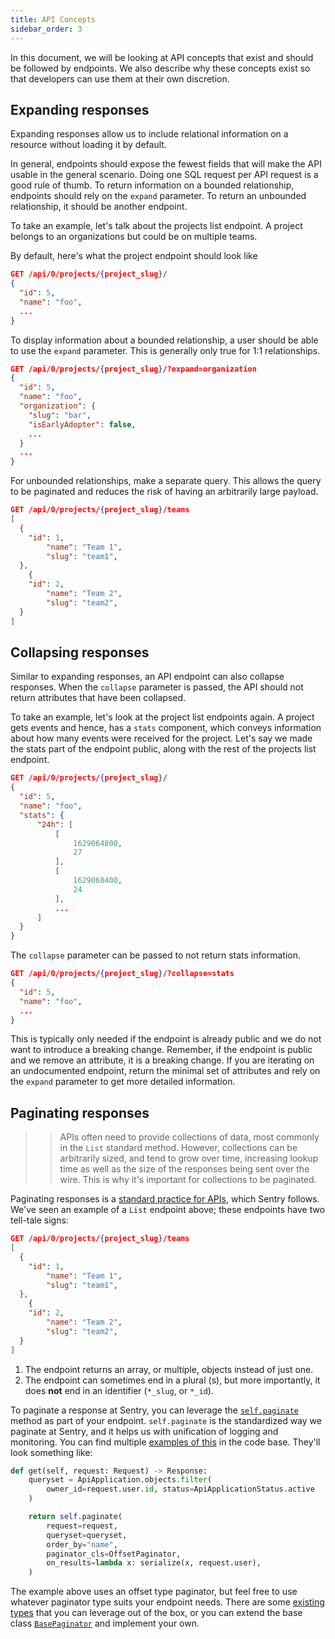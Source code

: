 ```yaml
---
title: API Concepts
sidebar_order: 3
---
```

In this document, we will be looking at API concepts that exist and should be followed by endpoints. We also describe why these concepts exist so that developers can use them at their own discretion.

## Expanding responses
Expanding responses allow us to include relational information on a resource without loading it by default.

In general, endpoints should expose the fewest fields that will make the API usable in the general scenario. Doing one SQL request per API request is a good rule of thumb. To return information on a bounded relationship, endpoints should rely on the `expand` parameter. To return an unbounded relationship, it should be another endpoint.

To take an example, let's talk about the projects list endpoint. A project belongs to an organizations but could be on multiple teams.

By default, here's what the project endpoint should look like

```json
GET /api/0/projects/{project_slug}/
{
  "id": 5,
  "name": "foo",
  ...
}
```

To display information about a bounded relationship, a user should be able to use the `expand` parameter. This is generally only true for 1:1 relationships.

```json
GET /api/0/projects/{project_slug}/?expand=organization
{
  "id": 5,
  "name": "foo",
  "organization": {
    "slug": "bar",
    "isEarlyAdopter": false,
    ...
  }
  ...
}
```

For unbounded relationships, make a separate query. This allows the query to be paginated and reduces the risk of having an arbitrarily large payload.

```json
GET /api/0/projects/{project_slug}/teams
[
  {
    "id": 1,
		"name": "Team 1",
		"slug": "team1",
  },
	{
    "id": 2,
		"name": "Team 2",
		"slug": "team2",
  }
]

```

## Collapsing responses
Similar to expanding responses, an API endpoint can also collapse responses. When the `collapse` parameter is passed, the API should not return attributes that have been collapsed.

To take an example, let's look at the project list endpoints again. A project gets events and hence, has a `stats` component, which conveys information about how many events were received for the project. Let's say we made the stats part of the endpoint public, along with the rest of the projects list endpoint.

```json
GET /api/0/projects/{project_slug}/
{
  "id": 5,
  "name": "foo",
  "stats": {
      "24h": [
          [
              1629064800,
              27
          ],
          [
              1629068400,
              24
          ],
          ...
      ]
  }
}
```

The `collapse` parameter can be passed to not return stats information.

```json
GET /api/0/projects/{project_slug}/?collapse=stats
{
  "id": 5,
  "name": "foo",
  ...
}
```

This is typically only needed if the endpoint is already public and we do not want to introduce a breaking change. Remember, if the endpoint is public and we remove an attribute, it is a breaking change. If you are iterating on an undocumented endpoint, return the minimal set of attributes and rely on the `expand` parameter to get more detailed information.

## Paginating responses
>> APIs often need to provide collections of data, most commonly in the `List` standard method. However, collections can be arbitrarily sized, and tend to grow over time, increasing lookup time as well as the size of the responses being sent over the wire. This is why it's important for collections to be paginated.

Paginating responses is a [standard practice for APIs](https://google.aip.dev/158), which Sentry follows.
We've seen an example of a `List` endpoint above; these endpoints have two tell-tale signs:
```json
GET /api/0/projects/{project_slug}/teams
[
  {
    "id": 1,
		"name": "Team 1",
		"slug": "team1",
  },
	{
    "id": 2,
		"name": "Team 2",
		"slug": "team2",
  }
]

```
1. The endpoint returns an array, or multiple, objects instead of just one.
2. The endpoint can sometimes end in a plural (s), but more importantly, it does __not__ end in an identifier (`*_slug`, or `*_id`).

To paginate a response at Sentry, you can leverage the [`self.paginate`](https://github.com/getsentry/sentry/blob/24.2.0/src/sentry/api/base.py#L463-L476) method as part of your endpoint.
`self.paginate` is the standardized way we paginate at Sentry, and it helps us with unification of logging and monitoring.
You can find multiple [examples of this](https://github.com/getsentry/sentry/blob/24.2.0/src/sentry/api/endpoints/api_applications.py#L22-L33) in the code base. They'll look something like:
```python
def get(self, request: Request) -> Response:
    queryset = ApiApplication.objects.filter(
        owner_id=request.user.id, status=ApiApplicationStatus.active
    )

    return self.paginate(
        request=request,
        queryset=queryset,
        order_by="name",
        paginator_cls=OffsetPaginator,
        on_results=lambda x: serialize(x, request.user),
    )
```

The example above uses an offset type paginator, but feel free to use whatever paginator type suits your endpoint needs.
There are some [existing types](https://github.com/getsentry/sentry/blob/24.2.0/src/sentry/api/paginator.py) that you can leverage out of the box, or you can extend the base class [`BasePaginator`](https://github.com/getsentry/sentry/blob/24.2.0/src/sentry/api/paginator.py#L48) and implement your own.
